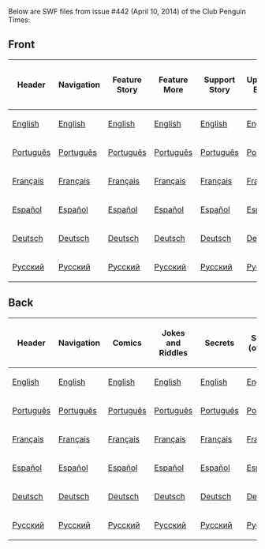 Below are SWF files from issue #442 (April 10, 2014) of the Club Penguin Times:

==Front==
<center>
{|class="wikitable" border="1"
!Header
!Navigation
!Feature Story
!Feature More
!Support Story
!Upcoming Events
!News Flash
!Ask Captain Rockhopper
!Dividers
|-
|[[Media:ENNews442HeaderFront.swf|English]]||[[Media:ENNews442NavigationFront.swf|English]]||[[Media:ENNews442FeatureStory.swf|English]]||[[Media:ENNews442FeatureMore.swf|English]]||[[Media:ENNews442SupportStory.swf|English]]||[[Media:ENNews442UpcomingEvents.swf|English]]||[[Media:ENNews442NewsFlash.swf|English]]||[[Media:ENNews442AskAuntArctic.swf|English]]||[[Media:ENNews442Dividers.swf|English]]
|-
|[[Media:PTNews442HeaderFront.swf|Português]]||[[Media:PTNews442NavigationFront.swf|Português]]||[[Media:PTNews442FeatureStory.swf|Português]]||[[Media:PTNews442FeatureMore.swf|Português]]||[[Media:PTNews442SupportStory.swf|Português]]||[[Media:PTNews442UpcomingEvents.swf|Português]]||[[Media:PTNews442NewsFlash.swf|Português]]||[[Media:PTNews442AskAuntArctic.swf|Português]]||[[Media:PTNews442Dividers.swf|Português]]
|-
|[[Media:FRNews442HeaderFront.swf|Français]]||[[Media:FRNews442NavigationFront.swf|Français]]||[[Media:FRNews442FeatureStory.swf|Français]]||[[Media:FRNews442FeatureMore.swf|Français]]||[[Media:FRNews442SupportStory.swf|Français]]||[[Media:FRNews442UpcomingEvents.swf|Français]]||[[Media:FRNews442NewsFlash.swf|Français]]||[[Media:FRNews442AskAuntArctic.swf|Français]]||[[Media:FRNews442Dividers.swf|Français]]
|-
|[[Media:ESNews442HeaderFront.swf|Español]]||[[Media:ESNews442NavigationFront.swf|Español]]||[[Media:ESNews442FeatureStory.swf|Español]]||[[Media:ESNews442FeatureMore.swf|Español]]||[[Media:ESNews442SupportStory.swf|Español]]||[[Media:ESNews442UpcomingEvents.swf|Español]]||[[Media:ESNews442NewsFlash.swf|Español]]||[[Media:ESNews442AskAuntArctic.swf|Español]]||[[Media:ESNews442Dividers.swf|Español]]
|-
|[[Media:DENews442HeaderFront.swf|Deutsch]]||[[Media:DENews442NavigationFront.swf|Deutsch]]||[[Media:DENews442FeatureStory.swf|Deutsch]]||[[Media:DENews442FeatureMore.swf|Deutsch]]||[[Media:DENews442SupportStory.swf|Deutsch]]||[[Media:DENews442UpcomingEvents.swf|Deutsch]]||[[Media:DENews442NewsFlash.swf|Deutsch]]||[[Media:DENews442AskAuntArctic.swf|Deutsch]]||[[Media:DENews442Dividers.swf|Deutsch]]
|-
|[[Media:RUNews442HeaderFront.swf|Русский]]||[[Media:RUNews442NavigationFront.swf|Русский]]||[[Media:RUNews442FeatureStory.swf|Русский]]||[[Media:RUNews442FeatureMore.swf|Русский]]||[[Media:RUNews442SupportStory.swf|Русский]]||[[Media:RUNews442UpcomingEvents.swf|Русский]]||[[Media:RUNews442NewsFlash.swf|Русский]]||[[Media:RUNews442AskAuntArctic.swf|Русский]]||[[Media:RUNews442Dividers.swf|Русский]]
|}
</center>
==Back==
<center>
{|class="wikitable" border="1"
!Header
!Navigation
!Comics
!Jokes and Riddles
!Secrets
!Secrets (overlay)
!Dividers
!Submit Your Content
|-
|[[Media:ENNews442HeaderBack.swf|English]]||[[Media:ENNews442NavigationBack.swf|English]]||[[Media:ENNews442AskAuntArcticBack.swf|English]]||[[Media:ENNews442JokesAndRiddles.swf|English]]||[[Media:ENNews442Secrets.swf|English]]||[[Media:ENNews442SecretsOverlay.swf|English]]||[[Media:ENNews442DividersBack.swf|English]]||[[Media:ENNews442SubmitYourContent.swf|English]]
|-
|[[Media:PTNews442HeaderBack.swf|Português]]||[[Media:PTNews442NavigationBack.swf|Português]]||[[Media:PTNews442AskAuntArcticBack.swf|Português]]||[[Media:PTNews442JokesandRiddles.swf|Português]]||[[Media:PTNews442Secrets.swf|Português]]||[[Media:PTNews442SecretsOverlay.swf|Português]]||[[Media:PTNews442DividersBack.swf|Português]]||[[Media:PTNews442SubmitYourContent.swf|Português]]
|-
|[[Media:FRNews442HeaderBack.swf|Français]]||[[Media:FRNews442NavigationBack.swf|Français]]||[[Media:FRNews442AskAuntArcticBack.swf|Français]]||[[Media:FRNews442JokesandRiddles.swf|Français]]||[[Media:FRNews442Secrets.swf|Français]]||[[Media:FRNews442SecretsOverlay.swf|Français]]||[[Media:FRNews442DividersBack.swf|Français]]||[[Media:FRNews442SubmitYourContent.swf|Français]]
|-
|[[Media:ESNews442HeaderBack.swf|Español]]||[[Media:ESNews442NavigationBack.swf|Español]]||[[Media:ESNews442AskAuntArcticBack.swf|Español]]||[[Media:ESNews442JokesandRiddles.swf|Español]]||[[Media:ESNews442Secrets.swf|Español]]||[[Media:ESNews442SecretsOverlay.swf|Español]]||[[Media:ESNews442DividersBack.swf|Español]]||[[Media:ESNews442SubmitYourContent.swf|Español]]
|-
|[[Media:DENews442HeaderBack.swf|Deutsch]]||[[Media:DENews442NavigationBack.swf|Deutsch]]||[[Media:DENews442AskAuntArcticBack.swf|Deutsch]]||[[Media:DENews442JokesandRiddles.swf|Deutsch]]||[[Media:DENews442Secrets.swf|Deutsch]]||[[Media:DENews442SecretsOverlay.swf|Deutsch]]||[[Media:DENews442DividersBack.swf|Deutsch]]||[[Media:DENews442SubmitYourContent.swf|Deutsch]]
|-
|[[Media:RUNews442HeaderBack.swf|Русский]]||[[Media:RUNews442NavigationBack.swf|Русский]]||[[Media:RUNews442AskAuntArcticBack.swf|Русский]]||[[Media:RUNews442JokesandRiddles.swf|Русский]]||[[Media:RUNews442Secrets.swf|Русский]]||[[Media:RUNews442SecretsOverlay.swf|Русский]]||[[Media:RUNews442DividersBack.swf|Русский]]||[[Media:RUNews442SubmitYourContent.swf|Русский]]
|}
</center>